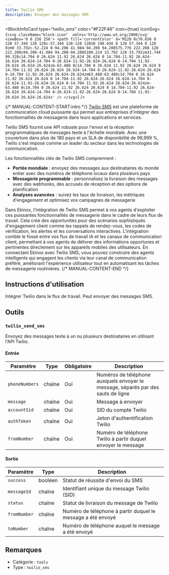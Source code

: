 ```yaml
---
title: Twilio SMS
description: Envoyer des messages SMS
---
```



<BlockInfoCard 
  type="twilio_sms"
  color="#F22F46"
  icon={true}
  iconSvg={`<svg className="block-icon"  xmlns='http://www.w3.org/2000/svg' viewBox='0 0 256 256'>
      <path
        fill='currentColor'
        d='M128 0c70.656 0 128 57.344 128 128s-57.344 128-128 128S0 198.656 0 128 57.344 0 128 0zm0 33.792c-52.224 0-94.208 41.984-94.208 94.208S75.776 222.208 128 222.208s94.208-41.984 94.208-94.208S180.224 33.792 128 33.792zm31.744 99.328c14.704 0 26.624 11.92 26.624 26.624 0 14.704-11.92 26.624-26.624 26.624-14.704 0-26.624-11.92-26.624-26.624 0-14.704 11.92-26.624 26.624-26.624zm-63.488 0c14.704 0 26.624 11.92 26.624 26.624 0 14.704-11.92 26.624-26.624 26.624-14.704 0-26.624-11.92-26.624-26.624 0-14.704 11.92-26.624 26.624-26.624zm63.488-63.488c14.704 0 26.624 11.92 26.624 26.624 0 14.704-11.92 26.624-26.624 26.624-14.704 0-26.624-11.92-26.624-26.624 0-14.704 11.92-26.624 26.624-26.624zm-63.488 0c14.704 0 26.624 11.92 26.624 26.624 0 14.704-11.92 26.624-26.624 26.624-14.704 0-26.624-11.92-26.624-26.624 0-14.704 11.92-26.624 26.624-26.624z'
      />
    </svg>`}
/>

{/* MANUAL-CONTENT-START:intro */}
[Twilio SMS](https://www.twilio.com/en-us/sms) est une plateforme de communication cloud puissante qui permet aux entreprises d'intégrer des fonctionnalités de messagerie dans leurs applications et services.

Twilio SMS fournit une API robuste pour l'envoi et la réception programmatiques de messages texte à l'échelle mondiale. Avec une couverture dans plus de 180 pays et un SLA de disponibilité de 99,999 %, Twilio s'est imposé comme un leader du secteur dans les technologies de communication.

Les fonctionnalités clés de Twilio SMS comprennent :

- **Portée mondiale** : envoyez des messages aux destinataires du monde entier avec des numéros de téléphone locaux dans plusieurs pays
- **Messagerie programmable** : personnalisez la livraison des messages avec des webhooks, des accusés de réception et des options de planification
- **Analyses avancées** : suivez les taux de livraison, les métriques d'engagement et optimisez vos campagnes de messagerie

Dans Ekinox, l'intégration de Twilio SMS permet à vos agents d'exploiter ces puissantes fonctionnalités de messagerie dans le cadre de leurs flux de travail. Cela crée des opportunités pour des scénarios sophistiqués d'engagement client comme les rappels de rendez-vous, les codes de vérification, les alertes et les conversations interactives. L'intégration comble le fossé entre vos flux de travail IA et les canaux de communication client, permettant à vos agents de délivrer des informations opportunes et pertinentes directement sur les appareils mobiles des utilisateurs. En connectant Ekinox avec Twilio SMS, vous pouvez construire des agents intelligents qui engagent les clients via leur canal de communication préféré, améliorant l'expérience utilisateur tout en automatisant les tâches de messagerie routinières.
{/* MANUAL-CONTENT-END */}

## Instructions d'utilisation

Intégrer Twilio dans le flux de travail. Peut envoyer des messages SMS.

## Outils

### `twilio_send_sms`

Envoyez des messages texte à un ou plusieurs destinataires en utilisant l'API Twilio.

#### Entrée

| Paramètre | Type | Obligatoire | Description |
| --------- | ---- | ----------- | ----------- |
| `phoneNumbers` | chaîne | Oui | Numéros de téléphone auxquels envoyer le message, séparés par des sauts de ligne |
| `message` | chaîne | Oui | Message à envoyer |
| `accountSid` | chaîne | Oui | SID du compte Twilio |
| `authToken` | chaîne | Oui | Jeton d'authentification Twilio |
| `fromNumber` | chaîne | Oui | Numéro de téléphone Twilio à partir duquel envoyer le message |

#### Sortie

| Paramètre | Type | Description |
| --------- | ---- | ----------- |
| `success` | booléen | Statut de réussite d'envoi du SMS |
| `messageId` | chaîne | Identifiant unique du message Twilio \(SID\) |
| `status` | chaîne | Statut de livraison du message de Twilio |
| `fromNumber` | chaîne | Numéro de téléphone à partir duquel le message a été envoyé |
| `toNumber` | chaîne | Numéro de téléphone auquel le message a été envoyé |

## Remarques

- Catégorie : `tools`
- Type : `twilio_sms`
